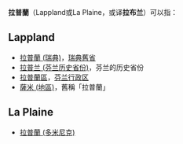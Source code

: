 '''拉普蘭'''（Lappland或La Plaine，或译'''拉布兰'''）可以指：
== Lappland ==
*[[拉普蘭_(瑞典)|拉普蘭 (瑞典)]]，[[瑞典舊省|瑞典舊省]]
*[[拉普兰_(芬兰历史省份)|拉普兰 (芬兰历史省份)]]，芬兰的历史省份
*[[拉普蘭區|拉普蘭區]]，[[芬兰行政区|芬兰行政区]]
*[[薩米_(地區)|薩米 (地區)]]，舊稱「拉普蘭」
== La Plaine ==
*[[拉普蘭_(多米尼克)|拉普蘭 (多米尼克)]]

{{disambig|L|cat=三字地名消歧義}}